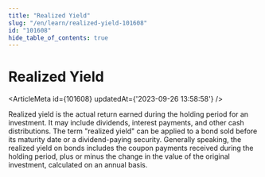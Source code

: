 ```yaml
---
title: "Realized Yield"
slug: "/en/learn/realized-yield-101608"
id: "101608"
hide_table_of_contents: true
---
```



# Realized Yield

<ArticleMeta id={101608} updatedAt={'2023-09-26 13:58:58'} />
<div className='border-solid border-b border-t-0 my-4 border-[var(--ifm-color-gray-300)]' />

Realized yield is the actual return earned during the holding period for an investment. It may include dividends, interest payments, and other cash distributions. The term "realized yield" can be applied to a bond sold before its maturity date or a dividend-paying security. Generally speaking, the realized yield on bonds includes the coupon payments received during the holding period, plus or minus the change in the value of the original investment, calculated on an annual basis.
